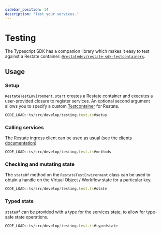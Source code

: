 ```yaml
---
sidebar_position: 14
description: "Test your services."
---
```


# Testing

The Typescript SDK has a companion library which makes it easy to test against a Restate container:
[`@restatedev/restate-sdk-testcontainers`](https://www.npmjs.com/package/@restatedev/restate-sdk-testcontainers).

## Usage

### Setup
`RestateTestEnvironment.start` creates a Restate container and executes a user-provided closure to register services.
An optional second argument allows you to specify a custom [Testcontainer](https://node.testcontainers.org/) for Restate.

```typescript
CODE_LOAD::ts/src/develop/testing.test.ts#setup
```

### Calling services
The Restate ingress client can be used as usual (see the [clients documentation](./clients))

```typescript
CODE_LOAD::ts/src/develop/testing.test.ts#methods
```

### Checking and mutating state
The `stateOf` method on the `RestateTestEnvironment` class can be used to obtain a handle on the Virtual Object / Workflow state
for a particular key.

```typescript
CODE_LOAD::ts/src/develop/testing.test.ts#state
```

### Typed state
`stateOf` can be provided with a type for the services state, to allow for type-safe state operations.

```typescript
CODE_LOAD::ts/src/develop/testing.test.ts#typedstate
```
